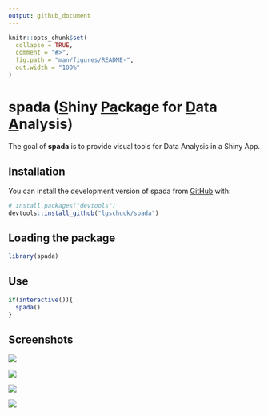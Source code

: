 ---
output: github_document
---

<!-- README.md is generated from README.Rmd. Please edit that file -->

```{r, include = FALSE}
knitr::opts_chunk$set(
  collapse = TRUE,
  comment = "#>",
  fig.path = "man/figures/README-",
  out.width = "100%"
)
```

# spada ([**S**]{.underline}hiny [**Pa**]{.underline}ckage for [**D**]{.underline}ata [**A**]{.underline}nalysis)

<!-- badges: start -->

<!-- badges: end -->

The goal of **spada** is to provide visual tools for Data Analysis in a Shiny App.

## Installation

You can install the development version of spada from [GitHub](https://github.com/) with:

``` r
# install.packages("devtools")
devtools::install_github("lgschuck/spada")
```

## Loading the package

```{r}
library(spada)
```

## Use

```{r}
if(interactive()){
  spada()
}
```

## Screenshots

![](images/spada_home.png)

![](images/spada_metadata.png)

![](images/spada_overview.png)

![](images/spada_data.png)
